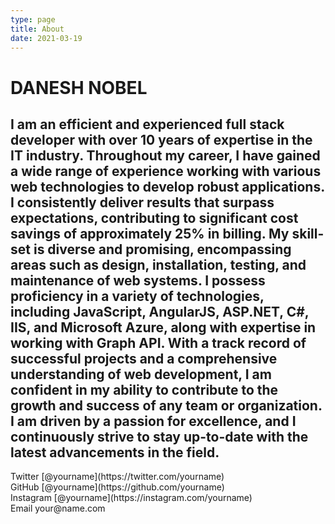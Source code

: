 ```yaml
---
type: page
title: About
date: 2021-03-19
---
```


# DANESH NOBEL

I am an efficient and experienced full stack developer with over 10 years of expertise in the IT industry. Throughout my career, I have gained a wide range of experience working with various web technologies to develop robust applications. I consistently deliver results that surpass expectations, contributing to significant cost savings of approximately 25% in billing.
My skill-set is diverse and promising, encompassing areas such as design, installation, testing, and maintenance of web systems. I possess proficiency in a variety of technologies, including JavaScript, AngularJS, ASP.NET, C#, IIS, and Microsoft Azure, along with expertise in working with Graph API.
With a track record of successful projects and a comprehensive understanding of web development, I am confident in my ability to contribute to the growth and success of any team or organization. I am driven by a passion for excellence, and I continuously strive to stay up-to-date with the latest advancements in the field.
---

<div>
  Twitter [@yourname](https://twitter.com/yourname)
  <br />
  GitHub [@yourname](https://github.com/yourname)
  <br />
  Instagram [@yourname](https://instagram.com/yourname)
  <br />
  Email your@name.com
</div>
